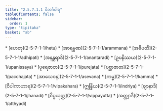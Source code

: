 ```yaml
---
title: "2.5.7.1.1 ဝိဘင်္ဂဝါရ"
tableOfContents: false
sidebar:
  order: 1
type: "tipitaka"
basket: "ab"
---
```



<DynamicBreadcrumb />



<TableOfContents>
* [ဟေတု](2-5-7-1-1/hetu)
* [အာရမ္မဏ](2-5-7-1-1/arammana)
* [အဓိပတိ](2-5-7-1-1/adhipati)
* [အနန္တရာဒိ](2-5-7-1-1/anantaradi)
* [ဥပနိဿယ](2-5-7-1-1/upanissaya)
* [ပုရေဇာတ](2-5-7-1-1/purejata)
* [ပစ္ဆာဇာတ](2-5-7-1-1/pacchajata)
* [အာသေဝန](2-5-7-1-1/asevana)
* [ကမ္မ](2-5-7-1-1/kamma)
* [ဝိပါကာဟာရ](2-5-7-1-1/vipakahara)
* [ဣန္ဒြိယ](2-5-7-1-1/indriya)
* [ဈာနာဒိ](2-5-7-1-1/jhanadi)
* [ဝိပ္ပယုတ္တ](2-5-7-1-1/vippayutta)
* [အတ္ထျာဒိ](2-5-7-1-1/atthyadi)
</TableOfContents>